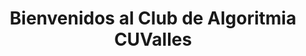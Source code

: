 ---
title: Bienvenidos al Club de Algoritmia CUValles
description: Get started building your docs site with Starlight.
template: splash
hero:
  tagline: Aquí encontraras información sobre el club, material de estudio y lecturas recomendadas.
  image:
    file: ../../assets/logo-cav.png
  actions:
    - text: Introducción al club
      link: /intro
      icon: right-arrow
---
